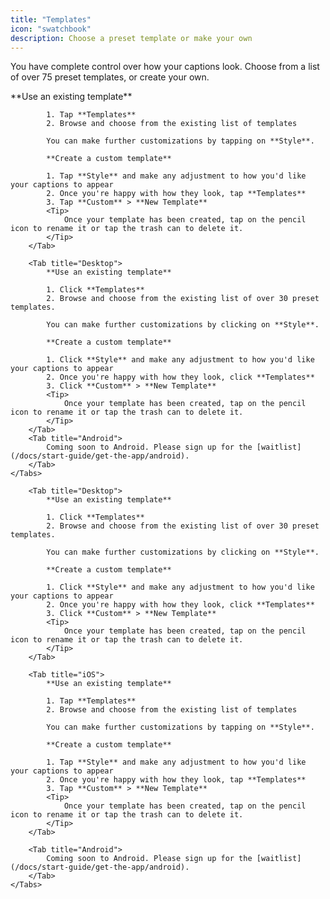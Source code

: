 ```yaml
---
title: "Templates"
icon: "swatchbook"
description: Choose a preset template or make your own
---
```


You have complete control over how your captions look. Choose from a list of over 75 preset templates, or create your own.


<div id="ios-tab">
    <Tabs>
        <Tab title="iOS">
            **Use an existing template**

            1. Tap **Templates**
            2. Browse and choose from the existing list of templates

            You can make further customizations by tapping on **Style**.

            **Create a custom template**

            1. Tap **Style** and make any adjustment to how you'd like your captions to appear
            2. Once you're happy with how they look, tap **Templates**
            3. Tap **Custom** > **New Template**
            <Tip>
                Once your template has been created, tap on the pencil icon to rename it or tap the trash can to delete it.
            </Tip>
        </Tab>

        <Tab title="Desktop">
            **Use an existing template**

            1. Click **Templates**
            2. Browse and choose from the existing list of over 30 preset templates.

            You can make further customizations by clicking on **Style**.

            **Create a custom template**

            1. Click **Style** and make any adjustment to how you'd like your captions to appear
            2. Once you're happy with how they look, click **Templates**
            3. Click **Custom** > **New Template**
            <Tip>
                Once your template has been created, tap on the pencil icon to rename it or tap the trash can to delete it.
            </Tip>
        </Tab>
        <Tab title="Android">
            Coming soon to Android. Please sign up for the [waitlist](/docs/start-guide/get-the-app/android).
        </Tab>
    </Tabs>
</div>

<div id="desktop-tab">
    <Tabs>

        <Tab title="Desktop">
            **Use an existing template**

            1. Click **Templates**
            2. Browse and choose from the existing list of over 30 preset templates.

            You can make further customizations by clicking on **Style**.

            **Create a custom template**

            1. Click **Style** and make any adjustment to how you'd like your captions to appear
            2. Once you're happy with how they look, click **Templates**
            3. Click **Custom** > **New Template**
            <Tip>
                Once your template has been created, tap on the pencil icon to rename it or tap the trash can to delete it.
            </Tip>
        </Tab>

        <Tab title="iOS">
            **Use an existing template**

            1. Tap **Templates**
            2. Browse and choose from the existing list of templates

            You can make further customizations by tapping on **Style**.

            **Create a custom template**

            1. Tap **Style** and make any adjustment to how you'd like your captions to appear
            2. Once you're happy with how they look, tap **Templates**
            3. Tap **Custom** > **New Template**
            <Tip>
                Once your template has been created, tap on the pencil icon to rename it or tap the trash can to delete it.
            </Tip>
        </Tab>
        
        <Tab title="Android">
            Coming soon to Android. Please sign up for the [waitlist](/docs/start-guide/get-the-app/android).
        </Tab>
    </Tabs>
</div>